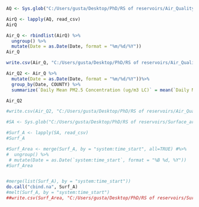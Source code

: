 ```{r}

AQ <- Sys.glob("C:/Users/gusta/Desktop/PhD/RS of reservoirs/Air_Quality/*")

AirQ <- lapply(AQ, read_csv)
AirQ

Air_Q <- rbindlist(AirQ) %>%
  ungroup() %>%
  mutate(Date = as.Date(Date, format = "%m/%d/%Y"))
Air_Q

write.csv(Air_Q, "C:/Users/gusta/Desktop/PhD/RS of reservoirs/Air_Quality/Air_Quality_per_County_PM2.5.csv", row.names = F)
```

```{r}
Air_Q2 <- Air_Q %>%
  mutate(Date = as.Date(Date, format = "%m/%d/%Y"))%>%
  group_by(Date, COUNTY) %>%
  summarize(`Daily Mean PM2.5 Concentration (ug/m3 LC)` = mean(`Daily Mean PM2.5 Concentration`))

Air_Q2

#write.csv(Air_Q2, "C:/Users/gusta/Desktop/PhD/RS of reservoirs/Air_Quality/Average_Air_Quality_per_County_PM2.5.csv", row.names = F)

```


```{r}
#SA <- Sys.glob("C:/Users/gusta/Desktop/PhD/RS of reservoirs/Surface_area_sqm/*")

#Surf_A <- lapply(SA, read_csv)
#Surf_A

#Surf_Area <- merge(Surf_A, by = "system:time_start", all=TRUE) #%>%
#  ungroup() %>%
 # mutate(Date = as.Date(`system:time_start`, format = "%B %d, %Y"))
#Surf_Area


#merge(list(Surf_A), by = "system:time_start"))
do.call("cbind.na", Surf_A)
#melt(Surf_A, by = "system:time_start")
##write.csv(Surf_Area, "C:/Users/gusta/Desktop/PhD/RS of reservoirs/Surface_area_sqm/Surface_Area_100reservoirs.csv", row.names = F)
```
